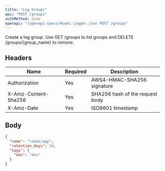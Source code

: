 ```yaml
---
title: "Log Groups"
api: "POST /groups"
authMethod: none
openapi: "/openapi-specs/Roomi Logger.json POST /groups"
---
```


Create a log group. Use GET /groups to list groups and DELETE /groups/{group_name} to remove.

## Headers


| Name | Required | Description |
| --- | --- | --- |
| Authorization | Yes | AWS4-HMAC-SHA256 signature |
| X-Amz-Content-Sha256 | Yes | SHA256 hash of the request body |
| X-Amz-Date | Yes | ISO8601 timestamp |


## Body

```json
{
  "name": "roomi/app",
  "retention_days": 30,
  "tags": {
    "env": "dev"
  }
}
```
